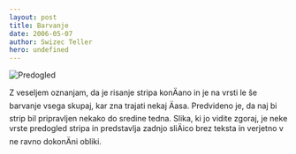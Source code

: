 ```yaml
---
layout: post
title: Barvanje
date: 2006-05-07
author: Swizec Teller
hero: undefined
---
```


![Predogled](/includes/editor_upload/Image/sneeks/sneek1.jpg)  
  


Z veseljem oznanjam, da je risanje stripa konÄano in je na vrsti le še barvanje vsega skupaj, kar zna trajati nekaj Äasa. Predvideno je, da naj bi strip bil pripravljen nekako do sredine tedna. Slika, ki jo vidite zgoraj, je neke vrste predogled stripa in predstavlja zadnjo sliÄico brez teksta in verjetno v ne ravno dokonÄni obliki.
